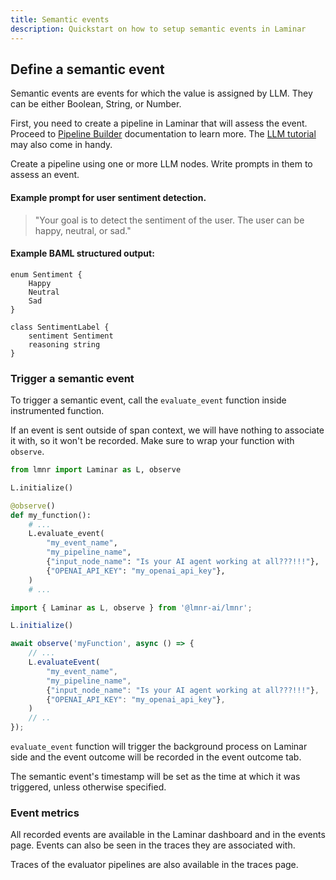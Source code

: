 ```yaml
---
title: Semantic events
description: Quickstart on how to setup semantic events in Laminar
---
```


## Define a semantic event

Semantic events are events for which the value is assigned by LLM. They can be either Boolean, String, or Number.

First, you need to create a pipeline in Laminar that will assess the event.
Proceed to [Pipeline Builder](/pipeline) documentation to learn more.
The [LLM tutorial](/tutorials/control-flow-with-LLM) may also come in handy.

Create a pipeline using one or more LLM nodes. Write prompts in them to assess an event.

#### Example prompt for user sentiment detection.

> "Your goal is to detect the sentiment of the user. The user can be happy, neutral, or sad."

#### Example BAML structured output:

```
enum Sentiment {
    Happy
    Neutral
    Sad
}

class SentimentLabel {
    sentiment Sentiment
    reasoning string
}
```

### Trigger a semantic event

To trigger a semantic event, call the `evaluate_event` function inside instrumented function.

<Warning>If an event is sent outside of span context, we will have nothing to associate it with, so it
won't be recorded. Make sure to wrap your function with `observe`.</Warning>

<Tabs>
<Tab title = "Python">
    
```python
from lmnr import Laminar as L, observe

L.initialize()

@observe()
def my_function():
    # ...
    L.evaluate_event(
        "my_event_name",
        "my_pipeline_name",
        {"input_node_name": "Is your AI agent working at all???!!!"},
        {"OPENAI_API_KEY": "my_openai_api_key"},
    )
    # ...
```

</Tab>
<Tab title = "JavaScript/TypeScript">
    
```javascript
import { Laminar as L, observe } from '@lmnr-ai/lmnr';

L.initialize()

await observe('myFunction', async () => {
    // ...
    L.evaluateEvent(
        "my_event_name",
        "my_pipeline_name",
        {"input_node_name": "Is your AI agent working at all???!!!"},
        {"OPENAI_API_KEY": "my_openai_api_key"},
    )
    // ..
});
```

</Tab>
</Tabs>

`evaluate_event` function will trigger the background process on Laminar side and the event outcome will be recorded in the event outcome tab.

The semantic event's timestamp will be set as the time at which it was triggered, unless otherwise specified.


### Event metrics

All recorded events are available in the Laminar dashboard and in the events page.
Events can also be seen in the traces they are associated with.

Traces of the evaluator pipelines are also available in the traces page.
